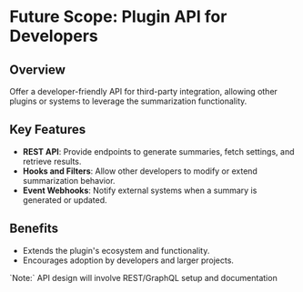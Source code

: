 
# Future Scope: Plugin API for Developers

## Overview

Offer a developer-friendly API for third-party integration, allowing other plugins or systems to leverage the summarization functionality.

## Key Features

-   **REST API**: Provide endpoints to generate summaries, fetch settings, and retrieve results.
-   **Hooks and Filters**: Allow other developers to modify or extend summarization behavior.
-   **Event Webhooks**: Notify external systems when a summary is generated or updated.

## Benefits

-   Extends the plugin's ecosystem and functionality.
-   Encourages adoption by developers and larger projects.

<Callout type="warning" emoji="⚠️">
    `Note:` API design will involve REST/GraphQL setup and documentation
</Callout>
